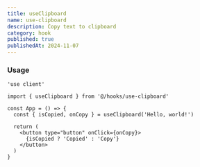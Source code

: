 ```yaml
---
title: useClipboard
name: use-clipboard
description: Copy text to clipboard
category: hook
published: true
publishedAt: 2024-11-07
---
```


<ComponentPreview name="use-clipboard" type="hook" />

### Usage

```tsx
'use client'

import { useClipboard } from '@/hooks/use-clipboard'

const App = () => {
  const { isCopied, onCopy } = useClipboard('Hello, world!')

  return (
    <button type="button" onClick={onCopy}>
      {isCopied ? 'Copied' : 'Copy'}
    </button>
  )
}
```
